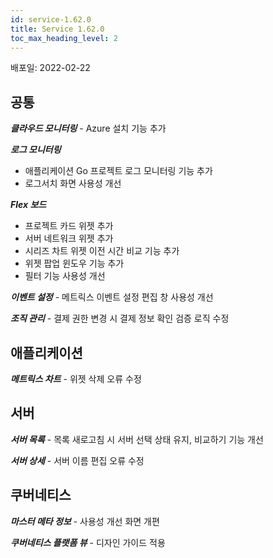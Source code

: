 ```yaml
---
id: service-1.62.0
title: Service 1.62.0
toc_max_heading_level: 2
---
```



배포일: 2022-02-22

## 공통

***클라우드 모니터링*** - Azure 설치 기능 추가

***로그 모니터링***

* 애플리케이션 Go 프로젝트 로그 모니터링 기능 추가
* 로그서치 화면 사용성 개선

***Flex 보드***

* 프로젝트 카드 위젯 추가
* 서버 네트워크 위젯 추가
* 시리즈 차트 위젯 이전 시간 비교 기능 추가
* 위젯 팝업 윈도우 기능 추가
* 필터 기능 사용성 개선

***이벤트 설정*** - 메트릭스 이벤트 설정 편집 창 사용성 개선

***조직 관리*** - 결제 권한 변경 시 결제 정보 확인 검증 로직 수정


## 애플리케이션

***메트릭스 차트*** - 위젯 삭제 오류 수정

## 서버

***서버 목록*** - 목록 새로고침 시 서버 선택 상태 유지, 비교하기 기능 개선

***서버 상세*** - 서버 이름 편집 오류 수정

## 쿠버네티스

***마스터 메타 정보*** - 사용성 개선 화면 개편

***쿠버네티스 플랫폼 뷰*** - 디자인 가이드 적용
